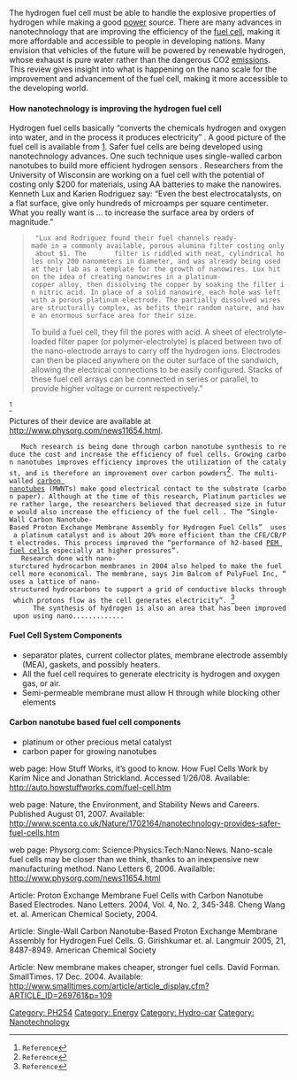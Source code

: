 The hydrogen fuel cell must be able to handle the explosive properties of hydrogen while making a good [[power]] source. There are many advances in nanotechnology that are improving the efficiency of the [[fuel cell]], making it more affordable and accessible to people in developing nations. Many envision that vehicles of the future will be powered by renewable hydrogen, whose exhaust is pure water rather than the dangerous CO2 [[emissions]]. This review gives insight into what is happening on the nano scale for the improvement and advancement of the fuel cell, making it more accessible to the developing world.

====How nanotechnology is improving the hydrogen fuel cell====
Hydrogen fuel cells basically “converts the chemicals hydrogen and oxygen into water, and in the process it produces electricity” . A good picture of the fuel cell is available from [http://www.pbs.org/wgbh/nova/sciencenow/3210/01-fcw.html]. Safer fuel cells are being developed using nanotechnology advances. One such technique uses single-walled carbon nanotubes to build more efficient hydrogen sensors . Researchers from the University of Wisconsin are working on a fuel cell with the potential of costing only $200 for materials, using AA batteries to make the nanowires. Kenneth Lux and Karien Rodriguez say: “Even the best electrocatalysts, on a flat surface, give only hundreds of microamps per square centimeter. What you really want is … to increase the surface area by orders of magnitude.”  
<blockquote>
  "Lux and Rodriguez found their fuel channels ready-made in a commonly available, porous alumina filter costing only about $1. The       filter is riddled with neat, cylindrical holes only 200 nanometers in diameter, and was already being used at their lab as a template for the growth of nanowires. Lux hit on the idea of creating nanowires in a platinum-copper alloy, then dissolving the copper by soaking the filter in nitric acid. In place of a solid nanowire, each hole was left with a porous platinum electrode. The partially dissolved wires are structurally complex, as befits their random nature, and have an enormous surface area for their size. 
To build a fuel cell, they fill the pores with acid. A sheet of electrolyte-loaded filter paper (or polymer-electrolyte) is placed between two of the nano-electrode arrays to carry off the hydrogen ions. Electrodes can then be placed anywhere on the outer surface of the sandwich, allowing the electrical connections to be easily configured. Stacks of these fuel cell arrays can be connected in series or parallel, to provide higher voltage or current respectively."
</blockquote>
 <ref>
Reference
</ref>
Pictures of their device are available at http://www.physorg.com/news11654.html.

	Much research is being done through carbon nanotube synthesis to reduce the cost and increase the efficiency of fuel cells. Growing carbon nanotubes improves efficiency improves the utilization of the catalyst, and is therefore an improvement over carbon powders<ref>
Reference
</ref>. The multi-walled [[carbon nanotubes]] (MWNTs) make good electrical contact to the substrate (carbon paper). Although at the time of this research, Platinum particles were rather large, the researchers believed that decreased size in future would also increase the efficiency of the fuel cell . The “Single-Wall Carbon Nanotube-Based Proton Exchange Membrane Assembly for Hydrogen Fuel Cells”  uses a platinum catalyst and is about 20% more efficient than the CFE/CB/Pt electrodes. This process improved the “performance of h2-based [[PEM fuel cells]] especially at higher pressures”. 
	Research done with nano-sturctured hydrocarbon membranes in 2004 also helped to make the fuel cell more economical. The membrane, says Jim Balcom of PolyFuel Inc, “uses a lattice of nano-structured hydrocarbons to support a grid of conductive blocks through which protons flow as the cell generates electricity”. <ref>
Reference
</ref>
       The synthesis of hydrogen is also an area that has been improved upon using nano.............

====Fuel Cell System Components====
*separator plates, current collector plates, membrane electrode assembly (MEA), gaskets, and possibly heaters. 
*All the fuel cell requires to generate electricity is hydrogen and oxygen gas, or air.
*Semi-permeable membrane must allow H through while blocking other elements

====Carbon nanotube based fuel cell components====
*platinum or other precious metal catalyst
*carbon paper for growing nanotubes



	



web page: How Stuff Works, it’s good to know. How Fuel Cells Work by Karim Nice and Jonathan Strickland. Accessed 1/26/08. Available: http://auto.howstuffworks.com/fuel-cell.htm

web page: Nature, the Environment, and Stability News and Careers. Published August 01, 2007. Available: http://www.scenta.co.uk/Nature/1702164/nanotechnology-provides-safer-fuel-cells.htm

web page: Physorg.com: Science:Physics:Tech:Nano:News. Nano-scale fuel cells may be closer than we think, thanks to an inexpensive new manufacturing method. Nano Letters 6, 2006. Availalble: http://www.physorg.com/news11654.html

Article: Proton Exchange Membrane Fuel Cells with Carbon Nanotube Based Electrodes. Nano Letters. 2004, Vol. 4, No. 2, 345-348. Cheng Wang et. al. American Chemical Society, 2004.

Article: Single-Wall Carbon Nanotube-Based Proton Exchange Membrane Assembly for Hydrogen Fuel Cells. G. Girishkumar et. al. Langmuir 2005, 21, 8487-8949. American Chemical Society

Article: New membrane makes cheaper, stronger fuel cells. David Forman. SmallTimes. 17 Dec. 2004. Available: http://www.smalltimes.com/article/article_display.cfm?ARTICLE_ID=269761&p=109

[[Category: PH254]]
[[Category: Energy]]
[[Category: Hydro-car]]
[[Category: Nanotechnology ]]